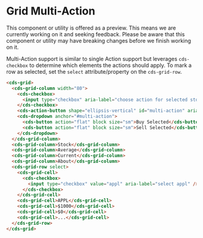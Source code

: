 
<Meta title="Data Grid (Preview)/Multi Action" />

# Grid Multi-Action

<cds-alert-group status="warning" cds-layout="m-b:lg">
  <cds-alert>
    This component or utility is offered as a preview. This means we are currently working on it and seeking feedback.
    Please be aware that this component or utility may have breaking changes before we finish working on it.
  </cds-alert>
</cds-alert-group>

Multi-Action support is similar to single Action support but leverages `cds-checkbox` to determine
which elements the actions should apply. To mark a row as selected, set the `select`
attribute/property on the `cds-grid-row`.

<Story id="stories-grid--multi-action" />

```html
<cds-grid>
  <cds-grid-column width="80">
    <cds-checkbox>
      <input type="checkbox" aria-label="choose action for selected stocks" />
    </cds-checkbox>
    <cds-action-button shape="ellipsis-vertical" id="multi-action" aria-label="filter column"></cds-action-button>
    <cds-dropdown anchor="#multi-action">
      <cds-button action="flat" block size="sm">Buy Selected</cds-button>
      <cds-button action="flat" block size="sm">Sell Selected</cds-button>
    </cds-dropdown>
  </cds-grid-column>
  <cds-grid-column>Stock</cds-grid-column>
  <cds-grid-column>Average</cds-grid-column>
  <cds-grid-column>Current</cds-grid-column>
  <cds-grid-column>About</cds-grid-column>
  <cds-grid-row select>
    <cds-grid-cell>
      <cds-checkbox>
        <input type="checkbox" value="appl" aria-label="select appl" />
      </cds-checkbox>
    </cds-grid-cell>
    <cds-grid-cell>APPL</cds-grid-cell>
    <cds-grid-cell>$1000</cds-grid-cell>
    <cds-grid-cell>$0</cds-grid-cell>
    <cds-grid-cell>...</cds-grid-cell>
  </cds-grid-row>
</cds-grid>
```
